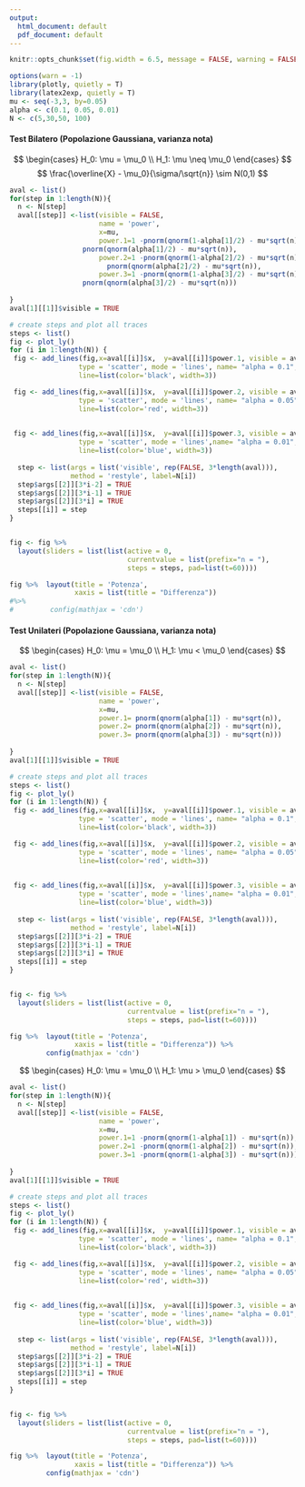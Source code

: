 ```yaml
---
output:
  html_document: default
  pdf_document: default
---
```


```r
knitr::opts_chunk$set(fig.width = 6.5, message = FALSE, warning = FALSE)

options(warn = -1)
library(plotly, quietly = T)
library(latex2exp, quietly = T)
mu <- seq(-3,3, by=0.05)
alpha <- c(0.1, 0.05, 0.01)
N <- c(5,30,50, 100)
```

#### Test Bilatero (Popolazione Gaussiana, varianza nota)

$$
\begin{cases}
H_0: \mu = \mu_0 \\
H_1: \mu \neq \mu_0
\end{cases}
$$
$$
 \frac{\overline{X} - \mu_0}{\sigma/\sqrt{n}} \sim N(0,1)
$$

```r
aval <- list()
for(step in 1:length(N)){
  n <- N[step]
  aval[[step]] <-list(visible = FALSE,
                      name = 'power',
                      x=mu,
                      power.1=1 -pnorm(qnorm(1-alpha[1]/2) - mu*sqrt(n)) + 
                  pnorm(qnorm(alpha[1]/2) - mu*sqrt(n)),
                      power.2=1 -pnorm(qnorm(1-alpha[2]/2) - mu*sqrt(n)) + 
                        pnorm(qnorm(alpha[2]/2) - mu*sqrt(n)),
                      power.3=1 -pnorm(qnorm(1-alpha[3]/2) - mu*sqrt(n)) + 
                  pnorm(qnorm(alpha[3]/2) - mu*sqrt(n)))
                      
}
aval[1][[1]]$visible = TRUE

# create steps and plot all traces
steps <- list()
fig <- plot_ly()
for (i in 1:length(N)) {
 fig <- add_lines(fig,x=aval[[i]]$x,  y=aval[[i]]$power.1, visible = aval[[i]]$visible, 
                 type = 'scatter', mode = 'lines', name= "alpha = 0.1",
                 line=list(color='black', width=3))

 fig <- add_lines(fig,x=aval[[i]]$x,  y=aval[[i]]$power.2, visible = aval[[i]]$visible, 
                 type = 'scatter', mode = 'lines', name= "alpha = 0.05",
                 line=list(color='red', width=3))

 
 fig <- add_lines(fig,x=aval[[i]]$x,  y=aval[[i]]$power.3, visible = aval[[i]]$visible, 
                 type = 'scatter', mode = 'lines',name= "alpha = 0.01",
                 line=list(color='blue', width=3))
 
  step <- list(args = list('visible', rep(FALSE, 3*length(aval))),
               method = 'restyle', label=N[i])
  step$args[[2]][3*i-2] = TRUE
  step$args[[2]][3*i-1] = TRUE
  step$args[[2]][3*i] = TRUE
  steps[[i]] = step
}  


fig <- fig %>%
  layout(sliders = list(list(active = 0,
                             currentvalue = list(prefix="n = "),
                             steps = steps, pad=list(t=60))))

fig %>%  layout(title = 'Potenza',
                xaxis = list(title = "Differenza"))
#%>%
#         config(mathjax = 'cdn')

```

#### Test Unilateri (Popolazione Gaussiana, varianza nota)
$$
\begin{cases}
H_0: \mu = \mu_0 \\
H_1: \mu < \mu_0
\end{cases}
$$

```r
aval <- list()
for(step in 1:length(N)){
  n <- N[step]
  aval[[step]] <-list(visible = FALSE,
                      name = 'power',
                      x=mu,
                      power.1= pnorm(qnorm(alpha[1]) - mu*sqrt(n)),
                      power.2= pnorm(qnorm(alpha[2]) - mu*sqrt(n)),
                      power.3= pnorm(qnorm(alpha[3]) - mu*sqrt(n)))
                      
}
aval[1][[1]]$visible = TRUE

# create steps and plot all traces
steps <- list()
fig <- plot_ly()
for (i in 1:length(N)) {
 fig <- add_lines(fig,x=aval[[i]]$x,  y=aval[[i]]$power.1, visible = aval[[i]]$visible, 
                 type = 'scatter', mode = 'lines', name= "alpha = 0.1",
                 line=list(color='black', width=3))

 fig <- add_lines(fig,x=aval[[i]]$x,  y=aval[[i]]$power.2, visible = aval[[i]]$visible, 
                 type = 'scatter', mode = 'lines', name= "alpha = 0.05",
                 line=list(color='red', width=3))

 
 fig <- add_lines(fig,x=aval[[i]]$x,  y=aval[[i]]$power.3, visible = aval[[i]]$visible, 
                 type = 'scatter', mode = 'lines',name= "alpha = 0.01",
                 line=list(color='blue', width=3))
 
  step <- list(args = list('visible', rep(FALSE, 3*length(aval))),
               method = 'restyle', label=N[i])
  step$args[[2]][3*i-2] = TRUE
  step$args[[2]][3*i-1] = TRUE
  step$args[[2]][3*i] = TRUE
  steps[[i]] = step
}  


fig <- fig %>%
  layout(sliders = list(list(active = 0,
                             currentvalue = list(prefix="n = "),
                             steps = steps, pad=list(t=60))))

fig %>%  layout(title = 'Potenza',
                xaxis = list(title = "Differenza")) %>%
         config(mathjax = 'cdn')

```

$$
\begin{cases}
H_0: \mu = \mu_0 \\
H_1: \mu > \mu_0
\end{cases}
$$

```r
aval <- list()
for(step in 1:length(N)){
  n <- N[step]
  aval[[step]] <-list(visible = FALSE,
                      name = 'power',
                      x=mu,
                      power.1=1 -pnorm(qnorm(1-alpha[1]) - mu*sqrt(n)),
                      power.2=1 -pnorm(qnorm(1-alpha[2]) - mu*sqrt(n)),
                      power.3=1 -pnorm(qnorm(1-alpha[3]) - mu*sqrt(n)))
                      
}
aval[1][[1]]$visible = TRUE

# create steps and plot all traces
steps <- list()
fig <- plot_ly()
for (i in 1:length(N)) {
 fig <- add_lines(fig,x=aval[[i]]$x,  y=aval[[i]]$power.1, visible = aval[[i]]$visible, 
                 type = 'scatter', mode = 'lines', name= "alpha = 0.1",
                 line=list(color='black', width=3))

 fig <- add_lines(fig,x=aval[[i]]$x,  y=aval[[i]]$power.2, visible = aval[[i]]$visible, 
                 type = 'scatter', mode = 'lines', name= "alpha = 0.05",
                 line=list(color='red', width=3))

 
 fig <- add_lines(fig,x=aval[[i]]$x,  y=aval[[i]]$power.3, visible = aval[[i]]$visible, 
                 type = 'scatter', mode = 'lines',name= "alpha = 0.01",
                 line=list(color='blue', width=3))
 
  step <- list(args = list('visible', rep(FALSE, 3*length(aval))),
               method = 'restyle', label=N[i])
  step$args[[2]][3*i-2] = TRUE
  step$args[[2]][3*i-1] = TRUE
  step$args[[2]][3*i] = TRUE
  steps[[i]] = step
}  


fig <- fig %>%
  layout(sliders = list(list(active = 0,
                             currentvalue = list(prefix="n = "),
                             steps = steps, pad=list(t=60))))

fig %>%  layout(title = 'Potenza',
                xaxis = list(title = "Differenza")) %>%
         config(mathjax = 'cdn')

```
